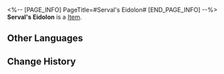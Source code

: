 <%-- [PAGE_INFO]
PageTitle=#Serval's Eidolon#
[END_PAGE_INFO] --%>
{{Item Infobox
|title       = Serval's Eidolon
|id          = 11103
|image       = Item Serval's Eidolon.png
|type        = 
|invCategory = 
|rarity      = 4
|effect      = Material for raising Serval's Eidolon Level.
|description = 
}}
'''Serval's Eidolon''' is a [[Item]].

==Other Languages==
{{Other Languages
|en   = Serval's Eidolon
|zhs  = 【希露瓦】的星魂
|zht  = 【希露瓦】的星魂
|ja   = 「セーバル」の星魂
|ko   = [서벌]의 성혼
|es   = Eidolon de Serval
|fr   = Eidolon de Serval
|ru   = Эйдолон Сервал
|th   = Eidolon ของ Serval
|vi   = Tinh Hồn Serval
|de   = Servals Eidolon
|id   = Serval's Eidolon
|pt   = Eidolon de Serval
}}

==Change History==
{{Change History|2.0}}